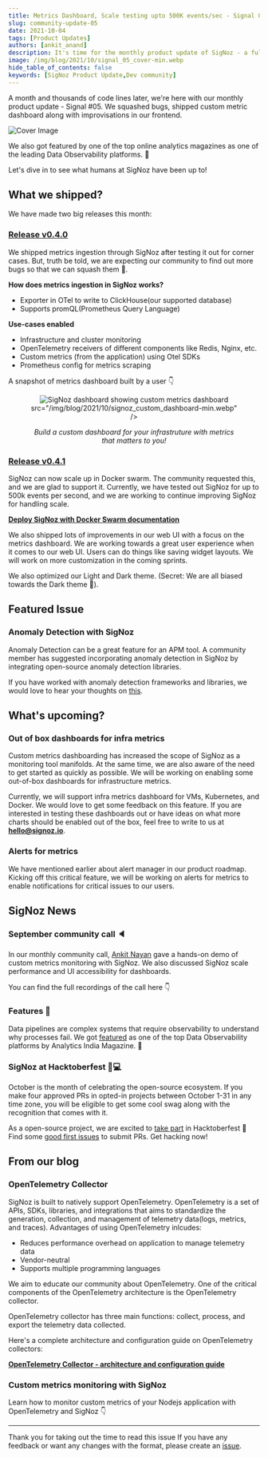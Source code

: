 ```yaml
---
title: Metrics Dashboard, Scale testing upto 500K events/sec - Signal 05
slug: community-update-05
date: 2021-10-04
tags: [Product Updates]
authors: [ankit_anand]
description: It's time for the monthly product update of SigNoz - a full-stack open-source and observability tool. Find out what we've been upto at SigNoz during September, 2021.
image: /img/blog/2021/10/signal_05_cover-min.webp
hide_table_of_contents: false
keywords: [SigNoz Product Update,Dev community]
---
```




<head>
  <link rel="canonical" href="https://signoz.io/blog/community-update-05/"/>
</head>

A month and thousands of code lines later, we're here with our monthly product update - Signal #05. We squashed bugs, shipped custom metric dashboard along with improvisations in our frontend.



![Cover Image](/img/blog/2021/10/signal_05_cover-min.webp)

We also got featured by one of the top online analytics magazines as one of the leading Data Observability platforms. 🥳

Let's dive in to see what humans at SigNoz have been up to!

## What we shipped?

We have made two big releases this month:

### [Release v0.4.0](https://github.com/SigNoz/signoz/releases/tag/v0.4.0)

We shipped metrics ingestion through SigNoz after testing it out for corner cases. But, truth be told, we are expecting our community to find out more bugs so that we can squash them 🐞.

**How does metrics ingestion in SigNoz works?**

- Exporter in OTel to write to ClickHouse(our supported database)
- Supports promQL(Prometheus Query Language)

**Use-cases enabled**

- Infrastructure and cluster monitoring
- OpenTelemetry receivers of different components like Redis, Nginx, etc.
- Custom metrics (from the application) using Otel SDKs
- Prometheus config for metrics scraping

A snapshot of metrics dashboard built by a user 👇

<figure data-zoomable align='center'>
    <img className="box-shadowed-image"
   alt="SigNoz dashboard showing custom metrics dashboard"
   
   src="/img/blog/2021/10/signoz_custom_dashboard-min.webp"
   />
<figcaption><i>Build a custom dashboard for your infrastruture with metrics that matters to you!</i></figcaption>
</figure>


### [Release v0.4.1](https://github.com/SigNoz/signoz/releases/tag/v0.4.1)

SigNoz can now scale up in Docker swarm. The community requested this, and we are glad to support it. Currently, we have tested out SigNoz for up to 500k events per second, and we are working to continue improving SigNoz for handling scale.

**[Deploy SigNoz with Docker Swarm documentation](https://signoz.io/docs/install/docker-swarm/)**

We also shipped lots of improvements in our web UI with a focus on the metrics dashboard. We are working towards a great user experience when it comes to our web UI. Users can do things like saving widget layouts. We will work on more customization in the coming sprints.

We also optimized our Light and Dark theme. (Secret: We are all biased towards the Dark theme 🙈).

## Featured Issue

### Anomaly Detection with SigNoz

Anomaly Detection can be a great feature for an APM tool. A community member has suggested incorporating anomaly detection in SigNoz by integrating open-source anomaly detection libraries.

If you have worked with anomaly detection frameworks and libraries, we would love to hear your thoughts on [this](https://github.com/SigNoz/signoz/issues/295).

## What's upcoming?

### Out of box dashboards for infra metrics

Custom metrics dashboarding has increased the scope of SigNoz as a monitoring tool manifolds. At the same time, we are also aware of the need to get started as quickly as possible. We will be working on enabling some out-of-box dashboards for infrastructure metrics.

Currently, we will support infra metrics dashboard for VMs, Kubernetes, and Docker. We would love to get some feedback on this feature. If you are interested in testing these dashboards out or have ideas on what more charts should be enabled out of the box, feel free to write to us at **hello@signoz.io**.

### Alerts for metrics

We have mentioned earlier about alert manager in our product roadmap. Kicking off this critical feature, we will be working on alerts for metrics to enable notifications for critical issues to our users.

## SigNoz News

### September community call 🔈

In our monthly community call, [Ankit Nayan](https://github.com/ankitnayan) gave a hands-on demo of custom metrics monitoring with SigNoz. We also discussed SigNoz scale performance and UI accessibility for dashboards.

You can find the full recordings of the call here 👇



<YouTube id="fy1K5PifDDU" mute={false} />



### Features 📸

Data pipelines are complex systems that require observability to understand why processes fail. We got [featured](https://analyticsindiamag.com/top-data-observability-platforms-for-monitoring-data-quality-at-scale/) as one of the top Data Observability platforms by Analytics India Magazine. 🎉

### SigNoz at Hacktoberfest 🧑💻

October is the month of celebrating the open-source ecosystem. If you make four approved PRs in opted-in projects between October 1-31 in any time zone, you will be eligible to get some cool swag along with the recognition that comes with it.

As a open-source project, we are excited to [take part](https://signoz.io/blog/hacktoberfest/) in Hacktoberfest 🎉 Find some [good first issues](https://github.com/SigNoz/signoz/issues?q=is%3Aissue+is%3Aopen+label%3A%22good+first+issue%22) to submit PRs. Get hacking now!

## From our blog

### OpenTelemetry Collector

SigNoz is built to natively support OpenTelemetry. OpenTelemetry is a set of APIs, SDKs, libraries, and integrations that aims to standardize the generation, collection, and management of telemetry data(logs, metrics, and traces). Advantages of using OpenTelemetry inlcudes:

- Reduces performance overhead on application to manage telemetry data
- Vendor-neutral
- Supports multiple programming languages

We aim to educate our community about OpenTelemetry. One of the critical components of the OpenTelemetry architecture is the OpenTelemetry collector.

OpenTelemetry collector has three main functions: collect, process, and export the telemetry data collected.

Here's a complete architecture and configuration guide on OpenTelemetry collectors:

**[OpenTelemetry Collector - architecture and configuration guide](https://signoz.io/blog/opentelemetry-collector-complete-guide/)**

### Custom metrics monitoring with SigNoz

Learn how to monitor custom metrics of your Nodejs application with OpenTelemetry and SigNoz 👇



<YouTube id="7Ni78SajFLM" mute={false} />



---

Thank you for taking out the time to read this issue If you have any feedback or want any changes with the format, please create an [issue](https://github.com/SigNoz/signoz/issues).
